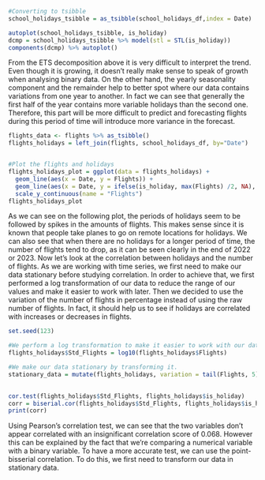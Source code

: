 ```r
#Converting to tsibble
school_holidays_tsibble = as_tsibble(school_holidays_df,index = Date)

```


```r
autoplot(school_holidays_tsibble, is_holiday) 
dcmp = school_holidays_tsibble %>% model(stl = STL(is_holiday))
components(dcmp) %>% autoplot()

```

From the ETS decomposition above it is very difficult to interpret the trend. Even though it is growing, it doesn't really make sense to speak of growth when analysing binary data. On the other hand, the yearly seasonality component and the remainder help to better spot where our data contains variations from one year to another. In fact we can see that generally the first half of the year contains more variable holidays than the second one. Therefore, this part will be more difficult to predict and forecasting flights during this period of time will introduce more variance in the forecast.


```r
flights_data <- flights %>% as_tsibble() 
flights_holidays = left_join(flights, school_holidays_df, by="Date")


#Plot the flights and holidays
flights_holidays_plot = ggplot(data = flights_holidays) +
  geom_line(aes(x = Date, y = Flights)) +
  geom_line(aes(x = Date, y = ifelse(is_holiday, max(Flights) /2, NA), color = "is_holiday"), size = 3) +
  scale_y_continuous(name = "Flights") 
flights_holidays_plot


```
As we can see on the following plot, the periods of holidays seem to be followed by spikes in the amounts of flights. This makes sense since it is known that people take planes to go on remote locations for holidays. We can also see that when there are no holidays for a longer period of time, the number of flights tend to drop, as it can be seen clearly in the end of 2022 or 2023. Now let's look at the correlation between holidays and the number of flights. As we are working with time series, we first need to make our data stationary before studying correlation. In order to achieve that, we first performed a log transformation of our data to reduce the range of our values and make it easier to work with later. Then we decided to use the variation of the number of flights in percentage instead of using the raw number of flights. In fact, it should help us to see if holidays are correlated with increases or decreases in flights.

```r

set.seed(123)

#We perform a log transformation to make it easier to work with our data
flights_holidays$Std_Flights = log10(flights_holidays$Flights)

#We make our data stationary by transforming it. 
stationary_data = mutate(flights_holidays, variation = tail(Flights, 5) / tail(Flights, 1) * 100)
  

cor.test(flights_holidays$Std_Flights, flights_holidays$is_holiday)
corr = biserial.cor(flights_holidays$Std_Flights, flights_holidays$is_holiday)
print(corr)
```
Using Pearson's correlation test, we can see that the two variables don't appear correlated with an insignificant correlation score of 0.068. However this can be explained by the fact that we're comparing a numerical variable with a binary variable. To have a more accurate test, we can use the point-bisserial correlation. To do this, we first need to transform our data in stationary data.
```r



```